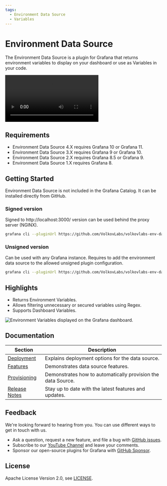 ```yaml
---
tags:
  - Environment Data Source
  - Variables
---
```



# Environment Data Source

The Environment Data Source is a plugin for Grafana that returns environment variables to display on your dashboard or use as Variables in your code.

<Video
  src="https://www.youtube.com/embed/sczRq2lI3e4"
  title="Dashboard, Global and Environment variables."
/>

## Requirements

- Environment Data Source 4.X requires Grafana 10 or Grafana 11.
- Environment Data Source 3.X requires Grafana 9 or Grafana 10.
- Environment Data Source 2.X requires Grafana 8.5 or Grafana 9.
- Environment Data Source 1.X requires Grafana 8.

## Getting Started

Environment Data Source is not included in the Grafana Catalog. It can be installed directly from GitHub.

### Signed version

Signed to http://localhost:3000/ version can be used behind the proxy server (NGINX).

```bash
grafana cli --pluginUrl https://github.com/VolkovLabs/volkovlabs-env-datasource/releases/download/v4.0.0/volkovlabs-env-datasource-4.0.0.zip plugins install volkovlabs-env-datasource
```

### Unsigned version

Can be used with any Grafana instance. Requires to add the environment data source to the allowed unsigned plugin configuration.

```bash
grafana cli --pluginUrl https://github.com/VolkovLabs/volkovlabs-env-datasource/releases/download/v4.0.0/volkovlabs-env-datasource-4.0.0.unsigned.zip plugins install volkovlabs-env-datasource
```

## Highlights

- Returns Environment Variables.
- Allows filtering unnecessary or secured variables using Regex.
- Supports Dashboard Variables.

<Image
  title="Environment Variables displayed on the Grafana dashboard."
  src="/img/grafana/volkovlabs-env-datasource/dashboard.png"
/>

## Documentation

| Section                      | Description                                                  |
| ---------------------------- | ------------------------------------------------------------ |
| [Deployment](deployment)     | Explains deployment options for the data source.             |
| [Features](features)         | Demonstrates data source features.                           |
| [Provisioning](provisioning) | Demonstrates how to automatically provision the data Source. |
| [Release Notes](release)     | Stay up to date with the latest features and updates.        |

## Feedback

We're looking forward to hearing from you. You can use different ways to get in touch with us.

- Ask a question, request a new feature, and file a bug with [GitHub issues](https://github.com/volkovlabs/volkovlabs-env-datasource/issues).
- Subscribe to our [YouTube Channel](https://www.youtube.com/@volkovlabs) and leave your comments.
- Sponsor our open-source plugins for Grafana with [GitHub Sponsor](https://github.com/sponsors/VolkovLabs).

## License

Apache License Version 2.0, see [LICENSE](https://github.com/volkovlabs/volkovlabs-env-datasource/blob/main/LICENSE).
